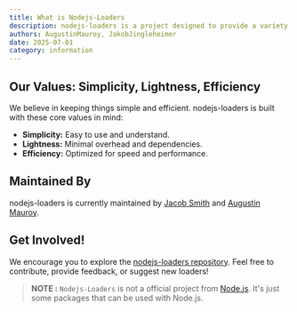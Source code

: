 ```yaml
---
title: What is Nodejs-Loaders
description: nodejs-loaders is a project designed to provide a variety of loaders that make local development and CI testing quicker and easier.
authors: AugustinMauroy, JakobJingleheimer
date: 2025-07-01
category: information
---
```


## Our Values: Simplicity, Lightness, Efficiency

We believe in keeping things simple and efficient. nodejs-loaders is built with these core values in mind:

* **Simplicity:** Easy to use and understand.
* **Lightness:** Minimal overhead and dependencies.
* **Efficiency:** Optimized for speed and performance.

## Maintained By

nodejs-loaders is currently maintained by [Jacob Smith](https://github.com/JakobJingleheimer) and [Augustin Mauroy](https://github.com/AugustinMauroy/).

## Get Involved!

We encourage you to explore the [nodejs-loaders repository](https://github.com/nodejs-loaders/nodejs-loaders). Feel free to contribute, provide feedback, or suggest new loaders!

> **NOTE :**
> `Nodejs-Loaders` is not a official project from [Node.js](https://nodejs.org). It's just some packages that can be used with Node.js.
